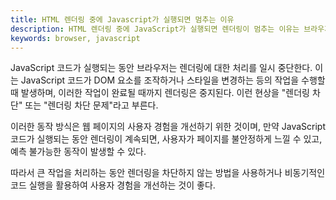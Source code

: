 ```yaml
---
title: HTML 렌더링 중에 Javascript가 실행되면 멈추는 이유
description: HTML 렌더링 중에 JavaScript가 실행되면 렌더링이 멈추는 이유는 브라우저의 동기적인 동작 방식 때문이다. 브라우저는 HTML 문서를 파싱하고 렌더링하는 동안 JavaScript 코드를 만나면 그 실행을 중지하고 해당 코드를 실행한다. 이로 인해 렌더링과 JavaScript 실행이 서로 번갈아가며 처리되게 된다.
keywords: browser, javascript
---
```


JavaScript 코드가 실행되는 동안 브라우저는 렌더링에 대한 처리를 일시 중단한다. 이는 JavaScript 코드가 DOM 요소를 조작하거나 스타일을 변경하는 등의 작업을 수행할 때 발생하며, 이러한 작업이 완료될 때까지 렌더링은 중지된다. 이런 현상을 "렌더링 차단" 또는 "렌더링 차단 문제"라고 부른다.

이러한 동작 방식은 웹 페이지의 사용자 경험을 개선하기 위한 것이며, 만약 JavaScript 코드가 실행되는 동안 렌더링이 계속되면, 사용자가 페이지를 불안정하게 느낄 수 있고, 예측 불가능한 동작이 발생할 수 있다.

따라서 큰 작업을 처리하는 동안 렌더링을 차단하지 않는 방법을 사용하거나 비동기적인 코드 실행을 활용하여 사용자 경험을 개선하는 것이 좋다.
